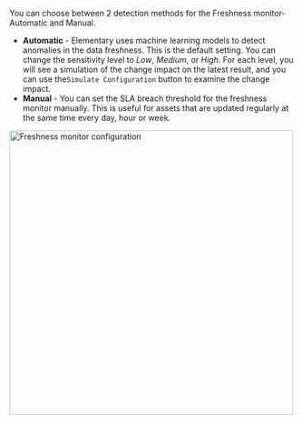 You can choose between 2 detection methods for the Freshness monitor- Automatic and Manual.
- **Automatic** - Elementary uses machine learning models to detect anomalies in the data freshness. This is the default setting. You can change the sensitivity level to *Low*, *Medium*, or *High*.
For each level, you will see a simulation of the change impact on the latest result, and you can use the`Simulate Configuration` button to examine the change impact.
- **Manual** - You can set the SLA breach threshold for the freshness monitor manually. This is useful for assets that are updated regularly at the same time every day, hour or week.

<img width="500" src="https://res.cloudinary.com/dvmtceykh/image/upload/v1740599403/30861cc3-b743-4125-922c-25df0e78b75c.png" alt="Freshness monitor configuration" />